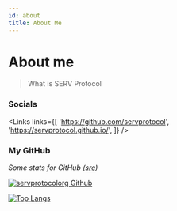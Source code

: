 ---
id: about
title: About Me
---

# About me

> What is SERV Protocol

### Socials


<Links
  links={[
    'https://github.com/servprotocol',
    'https://servprotocol.github.io/',
  ]}
/>

### My GitHub

_Some stats for GitHub ([src](https://github.com/anuraghazra/github-readme-stats))_

[![servprotocolorg Github](https://github-readme-stats.vercel.app/api?username=servprotocolorg&count_private=true&show_icons=true) ](https://github.com/servprotocolorg)

[![Top Langs](https://github-readme-stats.vercel.app/api/top-langs/?username=servprotocolorg&layout=compact)](https://github.com/servprotocolorg)
